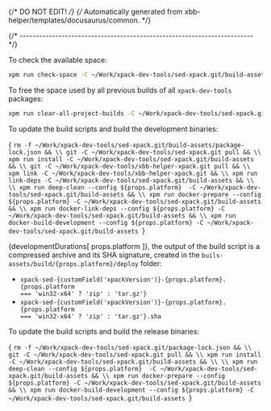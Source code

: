 {/* DO NOT EDIT! */}
{/* Automatically generated from xbb-helper/templates/docusaurus/common. */}




{/* ------------------------------------------------------------------------ */}

To check the available space:

```sh
xpm run check-space -C ~/Work/xpack-dev-tools/sed-xpack.git/build-assets
```

To free the space used by all previous builds of all `xpack-dev-tools` packages:

```sh
xpm run clear-all-project-builds -C ~/Work/xpack-dev-tools/sed-xpack.git/build-assets
```

To update the build scripts and build the development binaries:

<CodeBlock language="sh"> {
`rm -f ~/Work/xpack-dev-tools/sed-xpack.git/build-assets/package-lock.json && \\
git -C ~/Work/xpack-dev-tools/sed-xpack.git pull && \\
xpm run install -C ~/Work/xpack-dev-tools/sed-xpack.git/build-assets && \\
git -C ~/Work/xpack-dev-tools/xbb-helper-xpack.git pull && \\
xpm link -C ~/Work/xpack-dev-tools/xbb-helper-xpack.git && \\
xpm run link-deps -C ~/Work/xpack-dev-tools/sed-xpack.git/build-assets && \\
\\
xpm run deep-clean --config ${props.platform}  -C ~/Work/xpack-dev-tools/sed-xpack.git/build-assets && \\
xpm run docker-prepare --config ${props.platform} -C ~/Work/xpack-dev-tools/sed-xpack.git/build-assets && \\
xpm run docker-link-deps --config ${props.platform} -C ~/Work/xpack-dev-tools/sed-xpack.git/build-assets && \\
xpm run docker-build-development --config ${props.platform} -C ~/Work/xpack-dev-tools/sed-xpack.git/build-assets
`} </CodeBlock>

{developmentDurations[ props.platform ]}, the output of the build script is a compressed
archive and its SHA signature, created in
the <code>buils-assets/build/{props.platform}/deploy</code> folder:

* <code>xpack-sed-{customField('xpackVersion')}-{props.platform}.{props.platform === 'win32-x64' ? 'zip' : 'tar.gz'}</code>
* <code>xpack-sed-{customField('xpackVersion')}-{props.platform}.{props.platform === 'win32-x64' ? 'zip' : 'tar.gz'}.sha</code>

To update the build scripts and build the release binaries:

<CodeBlock language="sh"> {
`rm -f ~/Work/xpack-dev-tools/sed-xpack.git/package-lock.json && \\
git -C ~/Work/xpack-dev-tools/sed-xpack.git pull && \\
xpm run install -C ~/Work/xpack-dev-tools/sed-xpack.git/build-assets && \\
\\
xpm run deep-clean --config ${props.platform}  -C ~/Work/xpack-dev-tools/sed-xpack.git/build-assets && \\
xpm run docker-prepare --config ${props.platform} -C ~/Work/xpack-dev-tools/sed-xpack.git/build-assets && \\
xpm run docker-build-development --config ${props.platform} -C ~/Work/xpack-dev-tools/sed-xpack.git/build-assets
`} </CodeBlock>
